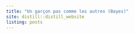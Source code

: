 ```yaml
---
title: "Un garçon pas comme les autres (Bayes)"
site: distill::distill_website
listing: posts
---
```

